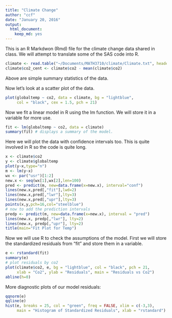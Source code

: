 ```yaml
---
title: "Climate Change"
author: "ccf"
date: "January 20, 2016"
output: 
  html_document: 
    keep_md: yes
---
```


This is an R Markdwon (Rmd) file for the climate change data shared in class.  We will attempt to translate some of the SAS code into R.

```r
climate <- read.table("~/Documents/MATH3710/climate/Climate.txt", header = TRUE)
climate$co2_cent <- climate$co2 - mean(climate$co2)
```


Above are simple summary statistics of the data.

Now let's look at a scatter plot of the data.

```r
plot(globaltemp ~ co2, data = climate, bg = "lightblue", 
     col = "black", cex = 1.5, pch = 21)
```


Now we fit a linear model in R using the lm function. We will store it in a variable for more use.

```r
fit <- lm(globaltemp ~ co2, data = climate)
summary(fit) # displays a summary of the model.
```

Here we will plot the data with confidence intervals too.  This is quite involved in R so the code is quite long.

```r
x <- climate$co2
y <- climate$globaltemp
plot(y~x,type="n")
m <- lm(y~x)
wx <- par("usr")[1:2]
new.x <- seq(wx[1],wx[2],len=100)
pred <- predict(m, new=data.frame(x=new.x), interval="conf")
lines(new.x,pred[,"fit"],lwd=2)
lines(new.x,pred[,"lwr"],lty=3)
lines(new.x,pred[,"upr"],lty=3)
points(x,y,pch=16,col="steelblue")
# now to add the prediction intervals
predp <- predict(m, new=data.frame(x=new.x), interval = "pred")
lines(new.x, predp[,"lwr"], lty=2)
lines(new.x, predp[,"upr"], lty=2)
title(main="Fit Plot for Temp")
```


Now we will use R to check the assumptions of the model. First we will store the standardized residuals from "fit" and store them in a variable.

```r
e <- rstandard(fit)
summary(e)
# plot residuals by co2
plot(climate$co2, e, bg = "lightblue", col = "black", pch = 21,
     xlab = "Co2", ylab = "Residuals", main = "Residuals vs Co2")
abline(h=0)
```

More diagnostic plots of our model residuals:
```r
qqnorm(e)
qqline(e)
hist(e, breaks = 25, col = "green", freq = FALSE, xlim = c(-3,3), 
     main = "Histogram of Standardized Residuals", xlab = "rstandard")
```
